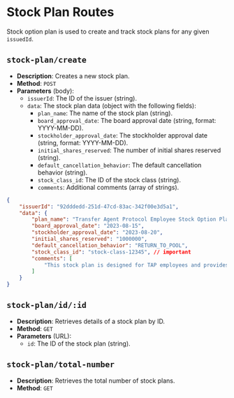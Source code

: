 # Stock Plan Routes

Stock option plan is used to create and track stock plans for any given `issuedId`.

## `stock-plan/create`

- **Description**: Creates a new stock plan.
- **Method**: `POST`
- **Parameters** (body):
  - `issuerId`: The ID of the issuer (string).
  - `data`: The stock plan data (object with the following fields):
    - `plan_name`: The name of the stock plan (string).
    - `board_approval_date`: The board approval date (string, format: YYYY-MM-DD).
    - `stockholder_approval_date`: The stockholder approval date (string, format: YYYY-MM-DD).
    - `initial_shares_reserved`: The number of initial shares reserved (string).
    - `default_cancellation_behavior`: The default cancellation behavior (string).
    - `stock_class_id`: The ID of the stock class (string).
    - `comments`: Additional comments (array of strings).

````json
{
    "issuerId": "92dddedd-251d-47cd-83ac-342f00e3d5a1",
    "data": {
        "plan_name": "Transfer Agent Protocol Employee Stock Option Plan",
        "board_approval_date": "2023-08-15",
        "stockholder_approval_date": "2023-08-20",
        "initial_shares_reserved": "1000000",
        "default_cancellation_behavior": "RETURN_TO_POOL",
        "stock_class_id": "stock-class-12345", // important
        "comments": [
            "This stock plan is designed for TAP employees and provides options that can be converted to company stock."
        ]
    }
}
````

## `stock-plan/id/:id`

- **Description**: Retrieves details of a stock plan by ID.
- **Method**: `GET`
- **Parameters** (URL):
  - `id`: The ID of the stock plan (string).

## `stock-plan/total-number`

- **Description**: Retrieves the total number of stock plans.
- **Method**: `GET`
